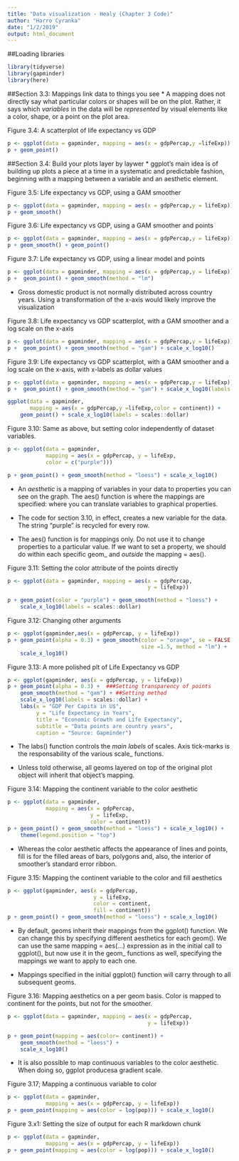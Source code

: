 ```yaml
---
title: "Data visualization - Healy (Chapter 3 Code)"
author: "Harro Cyranka"
date: "1/2/2019"
output: html_document
---
```


##Loading libraries
```r
library(tidyverse)
library(gapminder)
library(here)
```

##Section 3.3: Mappings link data to things you see
* A mapping does not directly say what particular colors or shapes will be on the plot. Rather, it says which *variables* in the data will  be *represented* by visual elements like a color, shape, or a point on the plot area.

Figure 3.4: A scatterplot of life expectancy vs GDP
```r
p <- ggplot(data = gapminder, mapping = aes(x = gdpPercap,y =lifeExp))
p + geom_point()
```


##Section 3.4: Build your plots layer by laywer
* ggplot's main idea is of building up plots a piece at a time in a systematic and predictable fashion, beginning with a mapping between a variable and an aesthetic element.

Figure 3.5: Life expectancy vs GDP, using a GAM smoother
```r
p <- ggplot(data = gapminder, mapping = aes(x = gdpPercap,y = lifeExp))
p + geom_smooth()
```

Figure 3.6: Life expectancy vs GDP, using a GAM smoother and points
```r
p <- ggplot(data = gapminder, mapping = aes(x = gdpPercap,y = lifeExp))
p + geom_smooth() + geom_point()
```

Figure 3.7: Life expectancy vs GDP, using a linear model and points
```r
p <- ggplot(data = gapminder, mapping = aes(x = gdpPercap,y = lifeExp))
p +  geom_point() + geom_smooth(method = "lm")
```

* Gross domestic product is not normally distributed across country years. Using a transformation of the x-axis would likely improve the visualization

Figure 3.8: Life expectancy vs GDP scatterplot, with a GAM smoother and a log scale on the x-axis
```r
p <- ggplot(data = gapminder, mapping = aes(x = gdpPercap,y = lifeExp))
p +  geom_point() + geom_smooth(method = "gam") + scale_x_log10()
```

Figure 3.9: Life expectancy vs GDP scatterplot, with a GAM smoother and a log scale on the x-axis, with x-labels as dollar values
```r
p <- ggplot(data = gapminder, mapping = aes(x = gdpPercap,y = lifeExp))
p +  geom_point() + geom_smooth(method = "gam") + scale_x_log10(labels = scales::dollar)
```

```r
ggplot(data = gapminder,
       mapping = aes(x = gdpPercap,y =lifeExp,color = continent)) + 
    geom_point() + scale_x_log10(labels = scales::dollar)
```


Figure 3.10: Same as above, but setting color independently of dataset variables.
```r
p <- ggplot(data = gapminder,
            mapping = aes(x = gdpPercap, y = lifeExp,
            color = c("purple")))

p + geom_point() + geom_smooth(method = "loess") + scale_x_log10()
```

* An *aesthetic* is a mapping of variables in your data to properties you can see on the graph. The aes() function is where the mappings are specified: where you can translate variables to graphical properties.

* The code for section 3.10, in effect, creates a new variable for the data. The string "purple" is recycled for every row. 

* The aes() function is for mappings only. Do not use it to change properties to a particular value. If we want to set a property, we should do within each specific geom_ and *outside* the mapping = aes().

Figure 3.11: Setting the color attribute of the points directly
```r
p <- ggplot(data = gapminder, mapping = aes(x = gdpPercap,
                                            y = lifeExp))

p + geom_point(color = "purple") + geom_smooth(method = "loess") + 
    scale_x_log10(labels = scales::dollar)
```

Figure 3.12: Changing other arguments
```r
p <- ggplot(gapminder,aes(x = gdpPercap, y = lifeExp))
p + geom_point(alpha = 0.3) + geom_smooth(color = "orange", se = FALSE,
                                          size =1.5, method = "lm") + 
    scale_x_log10()

```

Figure 3.13: A more polished plt of Life Expectancy vs GDP

```r
p <- ggplot(gapminder, aes(x = gdpPercap, y = lifeExp))
p + geom_point(alpha = 0.3) +  ###Setting transparency of points
    geom_smooth(method = "gam") + ##Setting method
    scale_x_log10(labels = scales::dollar) + 
    labs(x = "GDP Per Capita in U$",
         y = "Life Expectancy in Years",
         title = "Economic Growth and Life Expectancy",
         subtitle = "Data points are country years",
         caption = "Source: Gapminder")
```

* The labs() function controls the *main labels* of scales. Axis tick-marks is the responsability of the various scale_ functions.

* Unless told otherwise, all geoms layered on top of the original plot object will inherit that object's mapping.

Figure 3.14: Mapping the continent variable to the color aesthetic
```r
p <- ggplot(data = gapminder,
            mapping = aes(x = gdpPercap,
                          y = lifeExp,
                          color = continent))
p + geom_point() + geom_smooth(method = "loess") + scale_x_log10() + 
    theme(legend.position = "top")

```

* Whereas the color aesthetic affects the appearance of lines and points, fill is for the filled areas of bars, polygons and, also, the interior of smoother's standard error ribbon.

Figure 3.15: Mapping the continent variable to the color and fill aesthetics
```r
p <- ggplot(gapminder, aes(x = gdpPercap,
                           y = lifeExp,
                           color = continent,
                           fill = continent))
p + geom_point() + geom_smooth(method = "loess") + scale_x_log10()

```

* By default, geoms inherit their mappings from the ggplot() function. We can change this by specifying different aesthetics for each geom(). We can use the same mapping = aes(...) expression as in the initial call to ggplot(), but now use it in the geom_ functions as well, specifying the mappings we want to apply to each one.

* Mappings specified in the initial ggplot() function will carry through to all subsequent geoms.

Figure 3.16: Mapping aesthetics on a per geom basis. Color is mapped to continent for the points, but not for the smoother.
```r
p <- ggplot(data = gapminder, mapping = aes(x = gdpPercap,
                                            y = lifeExp))

p + geom_point(mapping = aes(color= continent)) + 
    geom_smooth(method = "loess") + 
    scale_x_log10()

```

* It is also possible to map continuous variables to the color aesthetic. When doing so, ggplot producesa gradient scale.

Figure 3.17; Mapping a continuous variable to color
```r
p <- ggplot(data = gapminder,
            mapping = aes(x = gdpPercap, y = lifeExp))
p + geom_point(mapping = aes(color = log(pop))) + scale_x_log10()
```

Figure 3.x1: Setting the size of output for each R markdown chunk
```r
p <- ggplot(data = gapminder,
            mapping = aes(x = gdpPercap, y = lifeExp))
p + geom_point(mapping = aes(color = log(pop))) + scale_x_log10()
```


